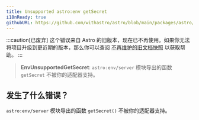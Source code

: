 ```yaml
---
title: Unsupported astro:env getSecret
i18nReady: true
githubURL: https://github.com/withastro/astro/blob/main/packages/astro/src/core/errors/errors-data.ts
---
```


:::caution[已废弃]
这个错误来自 Astro 的旧版本，现在已不再使用。如果你无法将项目升级到更近期的版本，那么你可以查阅 [不再维护的旧文档快照](/zh-cn/upgrade-astro/#旧版本文档不再维护) 以获取帮助。
:::

> **EnvUnsupportedGetSecret**: `astro:env/server` 模块导出的函数 `getSecret` 不被你的适配器支持。

## 发生了什么错误？
`astro:env/server` 模块导出的函数 `getSecret()` 不被你的适配器支持。


